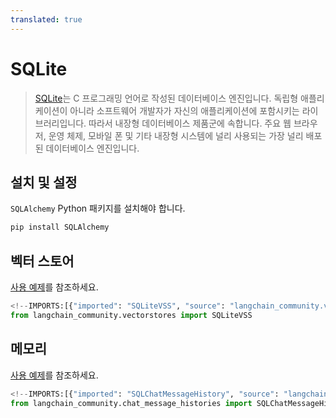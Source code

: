 ```yaml
---
translated: true
---
```


# SQLite

>[SQLite](https://en.wikipedia.org/wiki/SQLite)는 C 프로그래밍 언어로 작성된 데이터베이스 엔진입니다. 독립형 애플리케이션이 아니라 소프트웨어 개발자가 자신의 애플리케이션에 포함시키는 라이브러리입니다. 따라서 내장형 데이터베이스 제품군에 속합니다. 주요 웹 브라우저, 운영 체제, 모바일 폰 및 기타 내장형 시스템에 널리 사용되는 가장 널리 배포된 데이터베이스 엔진입니다.

## 설치 및 설정

`SQLAlchemy` Python 패키지를 설치해야 합니다.

```bash
pip install SQLAlchemy
```

## 벡터 스토어

[사용 예제](/docs/integrations/vectorstores/sqlitevss)를 참조하세요.

```python
<!--IMPORTS:[{"imported": "SQLiteVSS", "source": "langchain_community.vectorstores", "docs": "https://api.python.langchain.com/en/latest/vectorstores/langchain_community.vectorstores.sqlitevss.SQLiteVSS.html", "title": "SQLite"}]-->
from langchain_community.vectorstores import SQLiteVSS
```

## 메모리

[사용 예제](/docs/integrations/memory/sqlite)를 참조하세요.

```python
<!--IMPORTS:[{"imported": "SQLChatMessageHistory", "source": "langchain_community.chat_message_histories", "docs": "https://api.python.langchain.com/en/latest/chat_message_histories/langchain_community.chat_message_histories.sql.SQLChatMessageHistory.html", "title": "SQLite"}]-->
from langchain_community.chat_message_histories import SQLChatMessageHistory
```
